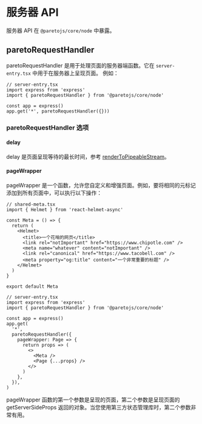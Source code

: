 # 服务器 API

服务器 API 在 `@paretojs/core/node` 中暴露。

## paretoRequestHandler

paretoRequestHandler 是用于处理页面的服务器端函数。它在 `server-entry.tsx` 中用于在服务器上呈现页面。
例如：

```tsx
// server-entry.tsx
import express from 'express'
import { paretoRequestHandler } from '@paretojs/core/node'

const app = express()
app.get('*', paretoRequestHandler({}))
```

### paretoRequestHandler 选项

#### delay

delay 是页面呈现等待的最长时间，参考 [renderToPipeableStream](https://react.dev/reference/react-dom/server/renderToReadableStream#rendertoreadablestream)。

#### pageWrapper

pageWrapper 是一个函数，允许您自定义和增强页面。例如，要将相同的元标记添加到所有页面中，可以执行以下操作：

```tsx
// shared-meta.tsx
import { Helmet } from 'react-helmet-async'

const Meta = () => {
  return (
    <Helmet>
      <title>一个花哨的网页</title>
      <link rel="notImportant" href="https://www.chipotle.com" />
      <meta name="whatever" content="notImportant" />
      <link rel="canonical" href="https://www.tacobell.com" />
      <meta property="og:title" content="一个非常重要的标题" />
    </Helmet>
  )
}

export default Meta

// server-entry.tsx
import express from 'express'
import { paretoRequestHandler } from '@paretojs/core/node'

const app = express()
app.get(
  '*',
  paretoRequestHandler({
    pageWrapper: Page => {
      return props => (
        <>
          <Meta />
          <Page {...props} />
        </>
      )
    },
  }),
)
```

pageWrapper 函数的第一个参数是呈现的页面，第二个参数是呈现页面的 getServerSideProps 返回的对象。当您使用第三方状态管理库时，第二个参数非常有用。
